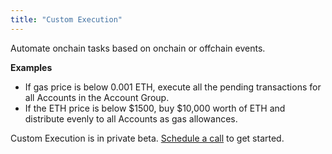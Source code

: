 ```yaml
---
title: "Custom Execution"
---
```


Automate onchain tasks based on onchain or offchain events.

**Examples**
- If gas price is below 0.001 ETH, execute all the pending transactions for all Accounts in the Account Group.
- If the ETH price is below $1500, buy $10,000 worth of ETH and distribute evenly to all Accounts as gas allowances.

Custom Execution is in private beta. [Schedule a call](https://calendly.com/fakepixels/station-partnership) to get started.